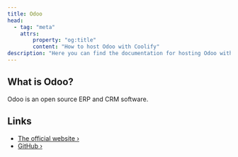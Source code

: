 ```yaml
---
title: Odoo
head:
  - tag: "meta"
    attrs:
        property: "og:title"
        content: "How to host Odoo with Coolify"
description: "Here you can find the documentation for hosting Odoo with Coolify."
---
```



<Badge text="One-click setup." variant="note" size="large" />

## What is Odoo?

Odoo is an open source ERP and CRM software.

## Links

- [The official website ›](https://www.odoo.com/)
- [GitHub ›](https://github.com/odoo/odoo)
